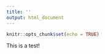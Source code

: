 ```yaml
---
title: ''
output: html_document
---
```


```r
knitr::opts_chunk$set(echo = TRUE)
```

This is a test!